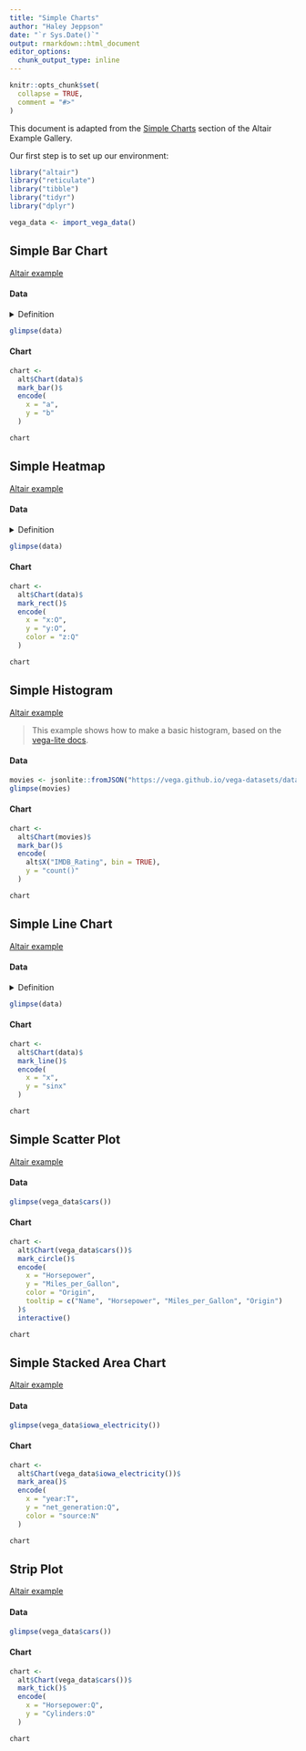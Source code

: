 ```yaml
---
title: "Simple Charts"
author: "Haley Jeppson"
date: "`r Sys.Date()`"
output: rmarkdown::html_document
editor_options: 
  chunk_output_type: inline
---
```


```r
knitr::opts_chunk$set(
  collapse = TRUE,
  comment = "#>"
)
```

This document is adapted from the [Simple Charts](https://altair-viz.github.io/gallery/#simple-charts) section of the Altair Example Gallery.

Our first step is to set up our environment:

```r
library("altair")
library("reticulate")
library("tibble")
library("tidyr")
library("dplyr")

vega_data <- import_vega_data()
```

## Simple Bar Chart

[Altair example](https://altair-viz.github.io/gallery/simple_bar_chart.html)  

#### Data

<details>
<summary>Definition</summary>
```r
data <-  
  tibble(
    a= c("A", "B", "C", "D", "E", "F", "G", "H", "I"),
    b =c(28, 55, 43, 91, 81, 53, 19, 87, 52)
  )
```
</details>

```r
glimpse(data)
```

#### Chart

```r
chart <- 
  alt$Chart(data)$
  mark_bar()$
  encode(
    x = "a",
    y = "b"
  )

chart
```

## Simple Heatmap

[Altair example](https://altair-viz.github.io/gallery/simple_heatmap.html)  

#### Data

<details>
<summary>Definition</summary>
```r
# Compute x^2 + y^2 across a 2D grid
data <- 
  crossing(x = seq(-5, 5), y = seq(-5, 5)) %>%
  mutate(z = x^2 + y^2)
```
</details>

```r
glimpse(data)
```

#### Chart

```r
chart <- 
  alt$Chart(data)$
  mark_rect()$
  encode(
    x = "x:O",
    y = "y:O",
    color = "z:Q"
  )

chart
```

## Simple Histogram

[Altair example](https://altair-viz.github.io/gallery/simple_histogram.html)  

> This example shows how to make a basic histogram, based on the [vega-lite docs](https://vega.github.io/vega-lite/examples/histogram.html). 

#### Data

```r
movies <- jsonlite::fromJSON("https://vega.github.io/vega-datasets/data/movies.json")
glimpse(movies)
```

#### Chart

```r
chart <- 
  alt$Chart(movies)$
  mark_bar()$
  encode(
    alt$X("IMDB_Rating", bin = TRUE), 
    y = "count()"
  )

chart
```

## Simple Line Chart

[Altair example](https://altair-viz.github.io/gallery/simple_line_chart.html)

#### Data

<details>
<summary>Definition</summary>
```r
data <- 
  data_frame(
    x = 0:100,
    sinx = sin(x / 5)
  ) 
```
</details>

```r
glimpse(data)
```

#### Chart

```r
chart <- 
  alt$Chart(data)$
  mark_line()$
  encode(
    x = "x",
    y = "sinx"
  )

chart
```

## Simple Scatter Plot

[Altair example](https://altair-viz.github.io/gallery/scatter_tooltips.html)

#### Data

```r
glimpse(vega_data$cars())
```

#### Chart

```r
chart <- 
  alt$Chart(vega_data$cars())$
  mark_circle()$
  encode(
    x = "Horsepower",
    y = "Miles_per_Gallon",
    color = "Origin",
    tooltip = c("Name", "Horsepower", "Miles_per_Gallon", "Origin")
  )$
  interactive()

chart
```

## Simple Stacked Area Chart

[Altair example](https://altair-viz.github.io/gallery/simple_stacked_area_chart.html)

#### Data

```r
glimpse(vega_data$iowa_electricity())
```

#### Chart

```r
chart <- 
  alt$Chart(vega_data$iowa_electricity())$
  mark_area()$
  encode(
    x = "year:T",
    y = "net_generation:Q",
    color = "source:N"
  )

chart
```

## Strip Plot

[Altair example](https://altair-viz.github.io/gallery/strip_plot.html)

#### Data

```r
glimpse(vega_data$cars())
```

#### Chart

```r
chart <- 
  alt$Chart(vega_data$cars())$
  mark_tick()$
  encode(
    x = "Horsepower:Q",
    y = "Cylinders:O"
  )

chart
```








